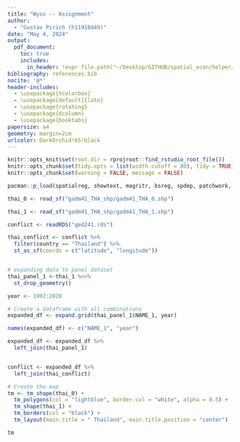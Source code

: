 ```yaml
---
title: "Wyss -- Assignment"
author:
  - "Gustav Pirich (h11910449)"
date: "May 4, 2024"
output:
  pdf_document:
    toc: true
    includes:
      in_header: !expr file.path("~/Desktop/GITHUB/spatial_econ/helper/wraper_code.tex")
bibliography: references.bib
nocite: '@*'
header-includes:
  - \usepackage{tcolorbox}
  - \usepackage[default]{lato}
  - \usepackage{rotating}
  - \usepackage{dcolumn}
  - \usepackage{booktabs}
papersize: a4
geometry: margin=2cm
urlcolor: DarkOrchid!65!black
---
```



```r
knitr::opts_knit$set(root.dir = rprojroot::find_rstudio_root_file())
knitr::opts_chunk$set(tidy.opts = list(width.cutoff = 80), tidy = TRUE)
knitr::opts_chunk$set(warning = FALSE, message = FALSE) 

pacman::p_load(spatialreg, showtext, magritr, bsreg, spdep, patchwork, gridExtra, fixest, splm, stringi, stringr, stringdist, haven, sf, dplyr, fuzzyjoin, comparator, digest, zoomerjoin, ggplot2, tidyr, ggthemes, viridis, fixest, conleyreg, plm, stargazer, bsreg, igraph, generics, knitr, kableExtra, formatR,readxl, haven, flextable, broom, units, sysfonts, showtextdb, tmap)
```

\vspace{2em}

\begin{tcolorbox}
\centering \itshape The code that was used in compiling the assignment is available on GitHub at \url{https://github.com/gustavpirich/spatial_econ/blob/main/03_assignment/03_assignmnet.Rmd}.
\end{tcolorbox}

\newpage


```r

thai_0 <- read_sf("gadm41_THA_shp/gadm41_THA_0.shp")

thai_1 <- read_sf("gadm41_THA_shp/gadm41_THA_1.shp")

conflict <- readRDS("ged241.rds")

thai_conflict <- conflict %>%
  filter(country == "Thailand") %>%
  st_as_sf(coords = c("latitude", "longitude"))


# expanding data to panel dataset
thai_panel_1 <-thai_1 %<>%
  st_drop_geometry()

year <- 1992:2020

# Create a dataframe with all combinations
expanded_df <- expand.grid(thai_panel_1$NAME_1, year)

names(expanded_df) <- c("NAME_1", "year")

expanded_df <- expanded_df %>%
  left_join(thai_panel_1) 


conflict <- expanded_df %>%
  left_join(thai_conflict) 
```



```R
# Create the map
tm <- tm_shape(thai_0) +
  tm_polygons(col = "lightblue", border.col = "white", alpha = 0.5) +
  tm_shape(thai_1) +
  tm_borders(col = "black") +
  tm_layout(main.title = " Thailand", main.title.position = "center")

tm
```

